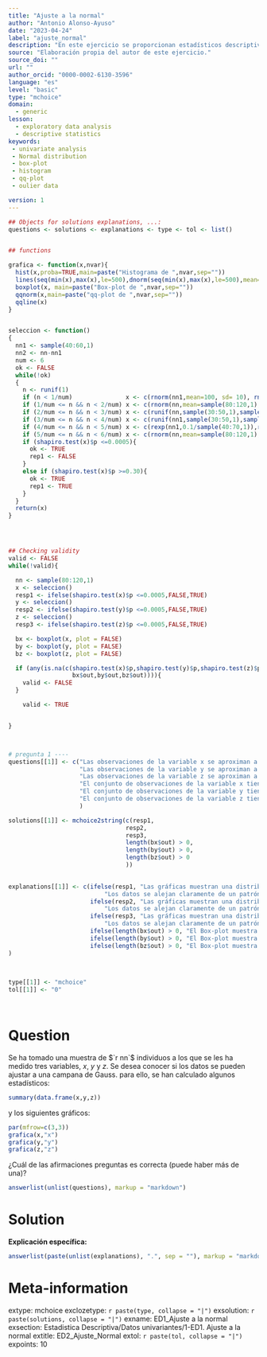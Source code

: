 ```yaml
---
title: "Ajuste a la normal"
author: "Antonio Alonso-Ayuso"
date: "2023-04-24"
label: "ajuste_normal"
description: "En este ejercicio se proporcionan estadísticos descriptivos y gráficos univariantes de tres variables aleatorias y se pregunta sobre su ajuste a la distrubución normal y la existencia de puntos atípicos"
source: "Elaboración propia del autor de este ejercicio."
source_doi: ""
url: ""
author_orcid: "0000-0002-6130-3596"
language: "es"
level: "basic"
type: "mchoice"
domain:
  - generic
lesson:
  - exploratory data analysis
  - descriptive statistics
keywords:
 - univariate analysis
 - Normal distribution
 - box-plot
 - histogram
 - qq-plot
 - oulier data

version: 1
---
```




```r


## Objects for solutions explanations, ...:
questions <- solutions <- explanations <- type <- tol <- list()


## functions

grafica <- function(x,nvar){
  hist(x,proba=TRUE,main=paste("Histograma de ",nvar,sep=""))
  lines(seq(min(x),max(x),le=500),dnorm(seq(min(x),max(x),le=500),mean=mean(x),sd=sd(x)),col="red")
  boxplot(x, main=paste("Box-plot de ",nvar,sep=""))
  qqnorm(x,main=paste("qq-plot de ",nvar,sep=""))
  qqline(x)
}


seleccion <- function()
{
  nn1 <- sample(40:60,1)
  nn2 <- nn-nn1
  num <- 6
  ok <- FALSE
  while(!ok)
  {
    n <- runif(1)
    if (n < 1/num)               x <- c(rnorm(nn1,mean=100, sd= 10), rnorm(nn2,mean=60, sd= 20))
    if (1/num <= n && n < 2/num) x <- c(rnorm(nn,mean=sample(80:120,1), sd= sample(8:20,1)))
    if (2/num <= n && n < 3/num) x <- c(runif(nn,sample(30:50,1),sample(80:100,1)))
    if (3/num <= n && n < 4/num) x <- c(runif(nn1,sample(30:50,1),sample(80:100,1)),rnorm(nn2,mean=sample(50:60,1), sd= sample(8:20,1)))
    if (4/num <= n && n < 5/num) x <- c(rexp(nn1,0.1/sample(40:70,1)),rnorm(nn2,mean=sample(50:60,1), sd= sample(8:20,1)))
    if (5/num <= n && n < 6/num) x <- c(rnorm(nn,mean=sample(80:120,1), sd= sample(8:20,1)))
    if (shapiro.test(x)$p <=0.0005){
      ok <- TRUE
      rep1 <- FALSE
    }
    else if (shapiro.test(x)$p >=0.30){
      ok <- TRUE
      rep1 <- TRUE
    }
  }
  return(x)
}




## Checking validity
valid <- FALSE
while(!valid){

  nn <- sample(80:120,1)
  x <- seleccion()
  resp1 <- ifelse(shapiro.test(x)$p <=0.0005,FALSE,TRUE)
  y <- seleccion()
  resp2 <- ifelse(shapiro.test(y)$p <=0.0005,FALSE,TRUE)
  z <- seleccion()
  resp3 <- ifelse(shapiro.test(z)$p <=0.0005,FALSE,TRUE)

  bx <- boxplot(x, plot = FALSE)
  by <- boxplot(y, plot = FALSE)
  bz <- boxplot(z, plot = FALSE)

  if (any(is.na(c(shapiro.test(x)$p,shapiro.test(y)$p,shapiro.test(z)$p,
                  bx$out,by$out,bz$out)))){
    valid <- FALSE
  }

    valid <- TRUE


}



# pregunta 1 ----
questions[[1]] <- c("Las observaciones de la variable x se aproximan a una campana de Gauss.",
                    "Las observaciones de la variable y se aproximan a una campana de Gauss.",
                    "Las observaciones de la variable z se aproximan a una campana de Gauss.",
                    "El conjunto de observaciones de la variable x tiene datos atípicos.",
                    "El conjunto de observaciones de la variable y tiene datos atípicos.",
                    "El conjunto de observaciones de la variable z tiene datos atípicos."
                    )

solutions[[1]] <- mchoice2string(c(resp1,
                                 resp2,
                                 resp3,
                                 length(bx$out) > 0,
                                 length(by$out) > 0,
                                 length(bz$out) > 0
                                 ))
  

explanations[[1]] <- c(ifelse(resp1, "Las gráficas muestran una distribución simétrica, con la media similar a la mediana", 
                           "Los datos se alejan claramente de un patrón simétrico, unimodal y el qqplot no muestra una recta"),
                       ifelse(resp2, "Las gráficas muestran una distribución simétrica, con la media similar a la mediana", 
                           "Los datos se alejan claramente de un patrón simétrico, unimodal y el qqplot no muestra una recta"),
                       ifelse(resp3, "Las gráficas muestran una distribución simétrica, con la media similar a la mediana", 
                           "Los datos se alejan claramente de un patrón simétrico, unimodal y el qqplot no muestra una recta"),
                       ifelse(length(bx$out) > 0, "El Box-plot muestra puntos atípicos", "El Box-plot no muestra ningún dato atípico"),
                       ifelse(length(by$out) > 0, "El Box-plot muestra puntos atípicos", "El Box-plot no muestra ningún dato atípico"),
                       ifelse(length(bz$out) > 0, "El Box-plot muestra puntos atípicos", "El Box-plot no muestra ningún dato atípico")
)
                       
                       

type[[1]] <- "mchoice"
tol[[1]] <- "0"




```




Question
========

Se ha tomado una muestra de $`r nn`$ individuos a los que se les ha medido tres variables, $x$, $y$ y $z$. Se desea conocer si los datos se pueden ajustar a una campana de Gauss. para ello, se han calculado algunos estadísticos:


```r
summary(data.frame(x,y,z))
```

y los siguientes gráficos:

```r
par(mfrow=c(3,3))
grafica(x,"x")
grafica(y,"y")
grafica(z,"z")
```


¿Cuál de las afirmaciones preguntas es correcta (puede haber más de una)?



```r
answerlist(unlist(questions), markup = "markdown")
```

Solution
========


**Explicación específica:**

```r
answerlist(paste(unlist(explanations), ".", sep = ""), markup = "markdown")
```




Meta-information
================
extype: mchoice
exclozetype: `r paste(type, collapse = "|")`
exsolution: `r paste(solutions, collapse = "|")`
exname: ED1_Ajuste a la normal
exsection: Estadistica Descriptiva/Datos univariantes/1-ED1. Ajuste a la normal
extitle: ED2_Ajuste_Normal
extol: `r paste(tol, collapse = "|")`
expoints: 10
